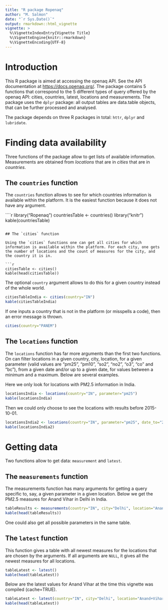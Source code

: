 ```yaml
---
title: "R package Ropenaq"
author: "M. Salmon"
date: "`r Sys.Date()`"
output: rmarkdown::html_vignette
vignette: >
  %\VignetteIndexEntry{Vignette Title}
  %\VignetteEngine{knitr::rmarkdown}
  %\VignetteEncoding{UTF-8}
---
```

# Introduction

This R package is aimed at accessing the openaq API. See the API documentation at <https://docs.openaq.org/>. The package contains 5 functions that correspond to the 5 different types of query offered by the openaq API: cities, countries, latest, locations and measurements. The package uses the `dplyr` package: all output tables are data.table objects, that can be further processed and analysed.

The package depends on three R packages in total: `httr`, `dplyr` and `lubridate`.


# Finding data availability

Three functions of the package allow to get lists of available information. Measurements are obtained from *locations* that are in *cities* that are in *countries*. 

## The `countries` function

The `countries` function allows to see for which countries information is available within the platform. It is the easiest function because it does not have any argument.

````r
library("Ropenaq")
countriesTable <- countries()
library("knitr")
kable(countriesTable)

```

## The `cities` function

Using the `cities` functions one can get all cities for which information is available within the platform. For each city, one gets the number of locations and the count of measures for the city, and the country it is in.

```r
citiesTable <- cities()
kable(head(citiesTable))
```

The optional `country` argument allows to do this for a given country instead of the whole world.

```r
citiesTableIndia <- cities(country="IN")
kable(citiesTableIndia)
```

If one inputs a country that is not in the platform (or misspells a code), then an error message is thrown.

```r
cities(country="PANEM")
```

## The `locations` function

The `locations` function has far more arguments than the first two functions. On can filter locations in a given country, city, location, for a given parameter (valid values are "pm25", "pm10", "so2", "no2", "o3", "co" and "bc"), from a given date and/or up to a given date, for values between a minimum and a maximum. Below are several examples.

Here we only look for locations with PM2.5 information in India.

```r
locationsIndia <- locations(country="IN", parameter="pm25")
kable(locationsIndia)
```

Then we could only choose to see the locations with results before 2015-10-01.

```r
locationsIndia2 <- locations(country="IN", parameter="pm25", date_to="2015-10-01")
kable(locationsIndia2)
```

# Getting data

Two functions allow to get data: `measurement` and `latest`.

## The `measurements` function

The measurements function has many arguments for getting a query specific to, say, a given parameter in a given location. Below we get the PM2.5 measures for Anand Vihar in Delhi in India.

```r
tableResults <- measurements(country="IN", city="Delhi", location="Anand+Vihar", parameter="pm25")
kable(head(tableResults))
```

One could also get all possible parameters in the same table.


## The `latest` function

This function gives a table with all newest measures for the locations that are chosen by the arguments. If all arguments are `NULL`, it gives all the newest measures for all locations.


```r
tableLatest <- latest()
kable(head(tableLatest))
```

Below are the latest values for Anand Vihar at the time this vignette was compiled (cache=TRUE).

```r
tableLatest <- latest(country="IN", city="Delhi", location="Anand+Vihar")
kable(head(tableLatest))
```


